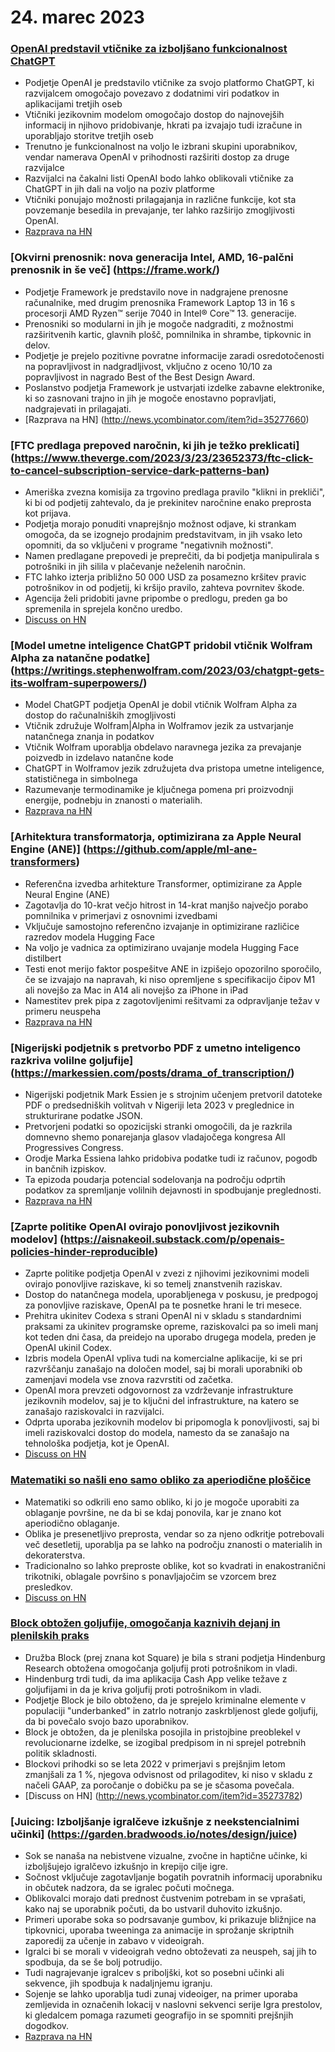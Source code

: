 
<Steps>

# 24. marec 2023

### [OpenAI predstavil vtičnike za izboljšano funkcionalnost ChatGPT](https://openai.com/blog/chatgpt-plugins)

- Podjetje OpenAI je predstavilo vtičnike za svojo platformo ChatGPT, ki razvijalcem omogočajo povezavo z dodatnimi viri podatkov in aplikacijami tretjih oseb
- Vtičniki jezikovnim modelom omogočajo dostop do najnovejših informacij in njihovo pridobivanje, hkrati pa izvajajo tudi izračune in uporabljajo storitve tretjih oseb
- Trenutno je funkcionalnost na voljo le izbrani skupini uporabnikov, vendar namerava OpenAI v prihodnosti razširiti dostop za druge razvijalce
- Razvijalci na čakalni listi OpenAI bodo lahko oblikovali vtičnike za ChatGPT in jih dali na voljo na poziv platforme
- Vtičniki ponujajo možnosti prilagajanja in različne funkcije, kot sta povzemanje besedila in prevajanje, ter lahko razširijo zmogljivosti OpenAI.
- [Razprava na HN](http://news.ycombinator.com/item?id=35277677)

### [Okvirni prenosnik: nova generacija Intel, AMD, 16-palčni prenosnik in še več] (https://frame.work/)

- Podjetje Framework je predstavilo nove in nadgrajene prenosne računalnike, med drugim prenosnika Framework Laptop 13 in 16 s procesorji AMD Ryzen™ serije 7040 in Intel® Core™ 13. generacije.
- Prenosniki so modularni in jih je mogoče nadgraditi, z možnostmi razširitvenih kartic, glavnih plošč, pomnilnika in shrambe, tipkovnic in delov.
- Podjetje je prejelo pozitivne povratne informacije zaradi osredotočenosti na popravljivost in nadgradljivost, vključno z oceno 10/10 za popravljivost in nagrado Best of the Best Design Award.
- Poslanstvo podjetja Framework je ustvarjati izdelke zabavne elektronike, ki so zasnovani trajno in jih je mogoče enostavno popravljati, nadgrajevati in prilagajati.
- [Razprava na HN] (http://news.ycombinator.com/item?id=35277660)

### [FTC predlaga prepoved naročnin, ki jih je težko preklicati] (https://www.theverge.com/2023/3/23/23652373/ftc-click-to-cancel-subscription-service-dark-patterns-ban)

- Ameriška zvezna komisija za trgovino predlaga pravilo "klikni in prekliči", ki bi od podjetij zahtevalo, da je prekinitev naročnine enako preprosta kot prijava.
- Podjetja morajo ponuditi vnaprejšnjo možnost odjave, ki strankam omogoča, da se izognejo prodajnim predstavitvam, in jih vsako leto opomniti, da so vključeni v programe "negativnih možnosti".
- Namen predlagane prepovedi je preprečiti, da bi podjetja manipulirala s potrošniki in jih silila v plačevanje neželenih naročnin.
- FTC lahko izterja približno 50 000 USD za posamezno kršitev pravic potrošnikov in od podjetij, ki kršijo pravilo, zahteva povrnitev škode.
- Agencija želi pridobiti javne pripombe o predlogu, preden ga bo spremenila in sprejela končno uredbo.
- [Discuss on HN](http://news.ycombinator.com/item?id=35274519)

### [Model umetne inteligence ChatGPT pridobil vtičnik Wolfram Alpha za natančne podatke] (https://writings.stephenwolfram.com/2023/03/chatgpt-gets-its-wolfram-superpowers/)

- Model ChatGPT podjetja OpenAI je dobil vtičnik Wolfram Alpha za dostop do računalniških zmogljivosti
- Vtičnik združuje Wolfram|Alpha in Wolframov jezik za ustvarjanje natančnega znanja in podatkov
- Vtičnik Wolfram uporablja obdelavo naravnega jezika za prevajanje poizvedb in izdelavo natančne kode
- ChatGPT in Wolframov jezik združujeta dva pristopa umetne inteligence, statističnega in simbolnega
- Razumevanje termodinamike je ključnega pomena pri proizvodnji energije, podnebju in znanosti o materialih.
- [Razprava na HN](http://news.ycombinator.com/item?id=35277925)

### [Arhitektura transformatorja, optimizirana za Apple Neural Engine (ANE)] (https://github.com/apple/ml-ane-transformers)

- Referenčna izvedba arhitekture Transformer, optimizirane za Apple Neural Engine (ANE)
- Zagotavlja do 10-krat večjo hitrost in 14-krat manjšo največjo porabo pomnilnika v primerjavi z osnovnimi izvedbami
- Vključuje samostojno referenčno izvajanje in optimizirane različice razredov modela Hugging Face
- Na voljo je vadnica za optimizirano uvajanje modela Hugging Face distilbert
- Testi enot merijo faktor pospešitve ANE in izpišejo opozorilno sporočilo, če se izvajajo na napravah, ki niso opremljene s specifikacijo čipov M1 ali novejšo za Mac in A14 ali novejšo za iPhone in iPad
- Namestitev prek pipa z zagotovljenimi rešitvami za odpravljanje težav v primeru neuspeha
- [Razprava na HN](http://news.ycombinator.com/item?id=35282325)

### [Nigerijski podjetnik s pretvorbo PDF z umetno inteligenco razkriva volilne goljufije] (https://markessien.com/posts/drama_of_transcription/)

- Nigerijski podjetnik Mark Essien je s strojnim učenjem pretvoril datoteke PDF o predsedniških volitvah v Nigeriji leta 2023 v preglednice in strukturirane podatke JSON.
- Pretvorjeni podatki so opozicijski stranki omogočili, da je razkrila domnevno shemo ponarejanja glasov vladajočega kongresa All Progressives Congress.
- Orodje Marka Essiena lahko pridobiva podatke tudi iz računov, pogodb in bančnih izpiskov.
- Ta epizoda poudarja potencial sodelovanja na področju odprtih podatkov za spremljanje volilnih dejavnosti in spodbujanje preglednosti.
- [Razprava na HN](http://news.ycombinator.com/item?id=35272227)

### [Zaprte politike OpenAI ovirajo ponovljivost jezikovnih modelov] (https://aisnakeoil.substack.com/p/openais-policies-hinder-reproducible)

- Zaprte politike podjetja OpenAI v zvezi z njihovimi jezikovnimi modeli ovirajo ponovljive raziskave, ki so temelj znanstvenih raziskav.
- Dostop do natančnega modela, uporabljenega v poskusu, je predpogoj za ponovljive raziskave, OpenAI pa te posnetke hrani le tri mesece.
- Prehitra ukinitev Codexa s strani OpenAI ni v skladu s standardnimi praksami za ukinitev programske opreme, raziskovalci pa so imeli manj kot teden dni časa, da preidejo na uporabo drugega modela, preden je OpenAI ukinil Codex.
- Izbris modela OpenAI vpliva tudi na komercialne aplikacije, ki se pri razvrščanju zanašajo na določen model, saj bi morali uporabniki ob zamenjavi modela vse znova razvrstiti od začetka.
- OpenAI mora prevzeti odgovornost za vzdrževanje infrastrukture jezikovnih modelov, saj je to ključni del infrastrukture, na katero se zanašajo raziskovalci in razvijalci.
- Odprta uporaba jezikovnih modelov bi pripomogla k ponovljivosti, saj bi imeli raziskovalci dostop do modela, namesto da se zanašajo na tehnološka podjetja, kot je OpenAI.
- [Discuss on HN](http://news.ycombinator.com/item?id=35269304)

### [Matematiki so našli eno samo obliko za aperiodične ploščice](https://www.newscientist.com/article/2365363-mathematicians-discover-shape-that-can-tile-a-wall-and-never-repeat/)

- Matematiki so odkrili eno samo obliko, ki jo je mogoče uporabiti za oblaganje površine, ne da bi se kdaj ponovila, kar je znano kot aperiodično oblaganje.
- Oblika je presenetljivo preprosta, vendar so za njeno odkritje potrebovali več desetletij, uporablja pa se lahko na področju znanosti o materialih in dekoraterstva.
- Tradicionalno so lahko preproste oblike, kot so kvadrati in enakostranični trikotniki, oblagale površino s ponavljajočim se vzorcem brez presledkov.
- [Discuss on HN](http://news.ycombinator.com/item?id=35273707)

### [Block obtožen goljufije, omogočanja kaznivih dejanj in plenilskih praks](https://hindenburgresearch.com/block/)

- Družba Block (prej znana kot Square) je bila s strani podjetja Hindenburg Research obtožena omogočanja goljufij proti potrošnikom in vladi.
- Hindenburg trdi tudi, da ima aplikacija Cash App velike težave z goljufijami in da je kriva goljufij proti potrošnikom in vladi.
- Podjetje Block je bilo obtoženo, da je sprejelo kriminalne elemente v populaciji "underbanked" in zatrlo notranjo zaskrbljenost glede goljufij, da bi povečalo svojo bazo uporabnikov.
- Block je obtožen, da je plenilska posojila in pristojbine preoblekel v revolucionarne izdelke, se izogibal predpisom in ni sprejel potrebnih politik skladnosti.
- Blockovi prihodki so se leta 2022 v primerjavi s prejšnjim letom zmanjšali za 1 %, njegova odvisnost od prilagoditev, ki niso v skladu z načeli GAAP, za poročanje o dobičku pa se je sčasoma povečala.
- [Discuss on HN] (http://news.ycombinator.com/item?id=35273782)

### [Juicing: Izboljšanje igralčeve izkušnje z neekstencialnimi učinki] (https://garden.bradwoods.io/notes/design/juice)

- Sok se nanaša na nebistvene vizualne, zvočne in haptične učinke, ki izboljšujejo igralčevo izkušnjo in krepijo cilje igre.
- Sočnost vključuje zagotavljanje bogatih povratnih informacij uporabniku in občutek nadzora, da se igralec počuti močnega.
- Oblikovalci morajo dati prednost čustvenim potrebam in se vprašati, kako naj se uporabnik počuti, da bo ustvaril duhovito izkušnjo.
- Primeri uporabe soka so podrsavanje gumbov, ki prikazuje bližnjice na tipkovnici, uporaba tweeninga za animacije in sprožanje skriptnih zaporedij za učenje in zabavo v videoigrah.
- Igralci bi se morali v videoigrah vedno obtoževati za neuspeh, saj jih to spodbuja, da se še bolj potrudijo.
- Tudi nagrajevanje igralcev s priboljški, kot so posebni učinki ali sekvence, jih spodbuja k nadaljnjemu igranju.
- Sojenje se lahko uporablja tudi zunaj videoiger, na primer uporaba zemljevida in označenih lokacij v naslovni sekvenci serije Igra prestolov, ki gledalcem pomaga razumeti geografijo in se spomniti prejšnjih dogodkov.
- [Razprava na HN](http://news.ycombinator.com/item?id=35273139)

</Steps>
